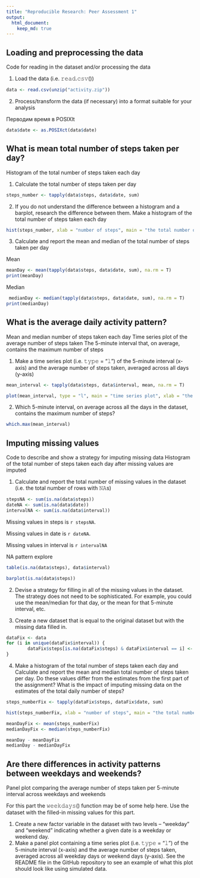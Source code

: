 ```yaml
---
title: "Reproducible Research: Peer Assessment 1"
output: 
  html_document:
    keep_md: true
---
```



## Loading and preprocessing the data
Code for reading in the dataset and/or processing the data

1. Load the data (i.e. 𝚛𝚎𝚊𝚍.𝚌𝚜𝚟())
```r
data <- read.csv(unzip("activity.zip"))
```

2. Process/transform the data (if necessary) into a format suitable for your analysis

Перводим время в POSIXlt

```r
data$date <- as.POSIXct(data$date)
```




## What is mean total number of steps taken per day?
Histogram of the total number of steps taken each day

1. Calculate the total number of steps taken per day
```r
steps_number <- tapply(data$steps, data$date, sum)
```

2. If you do not understand the difference between a histogram and a barplot, research the difference between them. Make a histogram of the total number of steps taken each day
```r
hist(steps_number, xlab = "number of steps", main = "the total number of steps taken each day")
```

3. Calculate and report the mean and median of the total number of steps taken per day

Mean 
```r
meanDay <- mean(tapply(data$steps, data$date, sum), na.rm = T)
print(meanDay)
```

Median
```r
 medianDay <- median(tapply(data$steps, data$date, sum), na.rm = T)
print(medianDay)
```


## What is the average daily activity pattern?
Mean and median number of steps taken each day
Time series plot of the average number of steps taken
The 5-minute interval that, on average, contains the maximum number of steps

1. Make a time series plot (i.e. 𝚝𝚢𝚙𝚎 = "𝚕") of the 5-minute interval (x-axis) and the average number of steps taken, averaged across all days (y-axis)
```r

mean_interval <- tapply(data$steps, data$interval, mean, na.rm = T)

plot(mean_interval, type = "l", main = "time series plot", xlab = "the 5-minute interval", ylab = "the average number of steps")
```


2. Which 5-minute interval, on average across all the days in the dataset, contains the maximum number of steps? 
```r
which.max(mean_interval)
```


## Imputing missing values
Code to describe and show a strategy for imputing missing data
Histogram of the total number of steps taken each day after missing values are imputed

1. Calculate and report the total number of missing values in the dataset (i.e. the total number of rows with 𝙽𝙰s)
```r
stepsNA <- sum(is.na(data$steps))
dateNA <- sum(is.na(data$date))
intervalNA <- sum(is.na(data$interval))
```
Missing values in steps is `r stepsNA`.

Missing values in date is `r dateNA`.

Missing values in interval is `r intervalNA`


NA pattern explore
```r
table(is.na(data$steps), data$interval)
```

```r
barplot(is.na(data$steps))
```


2. Devise a strategy for filling in all of the missing values in the dataset. The strategy does not need to be sophisticated. For example, you could use the mean/median for that day, or the mean for that 5-minute interval, etc.



3. Create a new dataset that is equal to the original dataset but with the missing data filled in.

```r
dataFix <- data
for (i in unique(dataFix$interval)) {
        dataFix$steps[is.na(dataFix$steps) & dataFix$interval == i] <- round(mean(dataFix$steps[data$interval == i], na.rm = T))
}
```

4. Make a histogram of the total number of steps taken each day and Calculate and report the mean and median total number of steps taken per day. Do these values differ from the estimates from the first part of the assignment? What is the impact of imputing missing data on the estimates of the total daily number of steps?

```r
steps_numberFix <- tapply(dataFix$steps, dataFix$date, sum)

hist(steps_numberFix, xlab = "number of steps", main = "the total number of steps taken each day Fix")
```
```r
meanDayFix <- mean(steps_numberFix)
medianDayFix <- median(steps_numberFix)
```
```r
meanDay - meanDayFix
medianDay - medianDayFix
```


## Are there differences in activity patterns between weekdays and weekends?
Panel plot comparing the average number of steps taken per 5-minute interval across weekdays and weekends

For this part the 𝚠𝚎𝚎𝚔𝚍𝚊𝚢𝚜() function may be of some help here. Use the dataset with the filled-in missing values for this part.

1. Create a new factor variable in the dataset with two levels – “weekday” and “weekend” indicating whether a given date is a weekday or weekend day.
2. Make a panel plot containing a time series plot (i.e. 𝚝𝚢𝚙𝚎 = "𝚕") of the 5-minute interval (x-axis) and the average number of steps taken, averaged across all weekday days or weekend days (y-axis). See the README file in the GitHub repository to see an example of what this plot should look like using simulated data.
